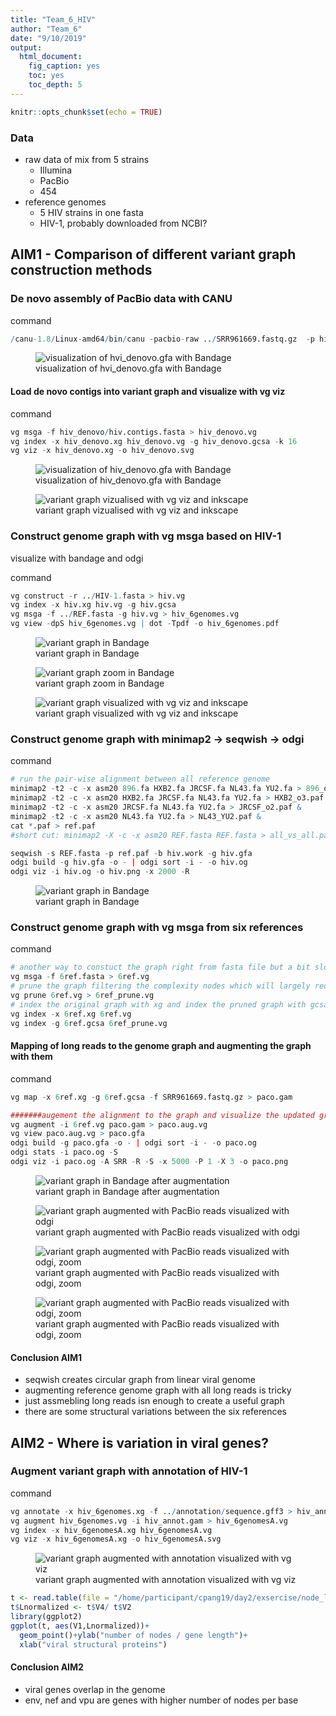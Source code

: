 ```yaml
---
title: "Team_6_HIV"
author: "Team_6"
date: "9/10/2019"
output: 
  html_document: 
    fig_caption: yes
    toc: yes
    toc_depth: 5
---
```


```r
knitr::opts_chunk$set(echo = TRUE)
```


### Data 

- raw data of mix from 5 strains
  - Illumina 
  - PacBio 
  - 454

- reference genomes 
  - 5 HIV strains in one fasta
  - HIV-1, probably downloaded from NCBI?
  

## AIM1 - Comparison of different variant graph construction methods 

### De novo assembly of PacBio data with CANU 

command
```r
/canu-1.8/Linux-amd64/bin/canu -pacbio-raw ../SRR961669.fastq.gz  -p hiv -d hiv_denovo genomeSize=10k readSamplingCoverage=40
```

![visualization of hvi_denovo.gfa with Bandage](/home/participant/Pictures/6genome_bandage_canu.png)

#### Load de novo contigs into variant graph and visualize with vg viz

command
```r
vg msga -f hiv_denovo/hiv.contigs.fasta > hiv_denovo.vg
vg index -x hiv_denovo.xg hiv_denovo.vg -g hiv_denovo.gcsa -k 16
vg viz -x hiv_denovo.xg -o hiv_denovo.svg
```

![visualization of hiv_denovo.gfa with Bandage](/home/participant/Pictures/6genome_bandage_canu_vg.png)

![variant graph vizualised with vg viz and inkscape](/home/participant/Pictures/vg_viz_canu.png)

### Construct genome graph with vg msga based on HIV-1

visualize with bandage and odgi

command
```r
vg construct -r ../HIV-1.fasta > hiv.vg
vg index -x hiv.xg hiv.vg -g hiv.gcsa
vg msga -f ../REF.fasta -g hiv.vg > hiv_6genomes.vg
vg view -dpS hiv_6genomes.vg | dot -Tpdf -o hiv_6genomes.pdf
```
![variant graph in Bandage](/home/participant/Pictures/6genome_bandage.png)

![variant graph zoom in Bandage](/home/participant/Pictures/6genome_bandage_zoom.png)

![variant graph visualized with vg viz and inkscape](/home/participant/Pictures/vg_viz_6genomes.png)


### Construct genome graph with minimap2 -> seqwish -> odgi

command
```r
# run the pair-wise alignment between all reference genome 
minimap2 -t2 -c -x asm20 896.fa HXB2.fa JRCSF.fa NL43.fa YU2.fa > 896_o4.paf &
minimap2 -t2 -c -x asm20 HXB2.fa JRCSF.fa NL43.fa YU2.fa > HXB2_o3.paf &
minimap2 -t2 -c -x asm20 JRCSF.fa NL43.fa YU2.fa > JRCSF_o2.paf &
minimap2 -t2 -c -x asm20 NL43.fa YU2.fa > NL43_YU2.paf &
cat *.paf > ref.paf
#short cut: minimap2 -X -c -x asm20 REF.fasta REF.fasta > all_vs_all.paf

seqwish -s REF.fasta -p ref.paf -b hiv.work -g hiv.gfa
odgi build -g hiv.gfa -o - | odgi sort -i - -o hiv.og
odgi viz -i hiv.og -o hiv.png -x 2000 -R
```


![variant graph in Bandage](/home/participant/Pictures/group6/graph_before_augment.png)

### Construct genome graph with vg msga from six references

command
```r
# another way to constuct the graph right from fasta file but a bit slow
vg msga -f 6ref.fasta > 6ref.vg
# prune the graph filtering the complexity nodes which will largely reduce the computation of index 
vg prune 6ref.vg > 6ref_prune.vg
# index the original graph with xg and index the pruned graph with gcsa for efficiency
vg index -x 6ref.xg 6ref.vg
vg index -g 6ref.gcsa 6ref_prune.vg
```

#### Mapping of long reads to the genome graph and augmenting the graph with them

command
```r
vg map -x 6ref.xg -g 6ref.gcsa -f SRR961669.fastq.gz > paco.gam

#######augement the alignment to the graph and visualize the updated graph
vg augment -i 6ref.vg paco.gam > paco.aug.vg 
vg view paco.aug.vg > paco.gfa
odgi build -g paco.gfa -o - | odgi sort -i - -o paco.og
odgi stats -i paco.og -S
odgi viz -i paco.og -A SRR -R -S -x 5000 -P 1 -X 3 -o paco.png
```

![variant graph in Bandage after augmentation](/home/participant/Pictures/group6/graph_augmented.png)

![variant graph augmented with PacBio reads visualized with odgi](/home/participant/Pictures/group6/pic0.png)

![variant graph augmented with PacBio reads visualized with odgi, zoom](/home/participant/Pictures/group6/pic1.png)

![variant graph augmented with PacBio reads visualized with odgi, zoom](/home/participant/Pictures/group6/pic2.png)

#### Conclusion AIM1

- seqwish creates circular graph from linear viral genome
- augmenting reference genome graph with all long reads is tricky
- just assmebling long reads isn enough to create a useful graph
- there are some structural variations between the six references


## AIM2 - Where is variation in viral genes?    

### Augment variant graph with annotation of HIV-1

command
```r
vg annotate -x hiv_6genomes.xg -f ../annotation/sequence.gff3 > hiv_annot.gam
vg augment hiv_6genomes.vg -i hiv_annot.gam > hiv_6genomesA.vg
vg index -x hiv_6genomesA.xg hiv_6genomesA.vg 
vg viz -x hiv_6genomesA.xg -o hiv_6genomesA.svg
```

![variant graph augmented with annotation visualized with vg viz](/home/participant/Pictures/6genomes_annot.png)


```r
t <- read.table(file = "/home/participant/cpang19/day2/exsercise/node_lenghtpergene.tsv")
t$Lnormalized <- t$V4/ t$V2
library(ggplot2)
ggplot(t, aes(V1,Lnormalized))+
  geom_point()+ylab("number of nodes / gene length")+
  xlab("viral structural proteins")


```


#### Conclusion AIM2

- viral genes overlap in the genome
- env, nef and vpu are genes with higher number of nodes per base








